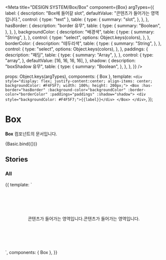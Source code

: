 
<Meta
  title="DESIGN SYSTEM/Box/Box"
  component={Box}
  argTypes={{
    label: {
      description: "Box에 들어갈 slot",
      defaultValue: "콘텐츠가 들어가는 영역입니다.",
      control: { type: "text" },
      table: {
        type: {
          summary: "slot",
        },
      },
    },
    hasBorder: {
      description: "border 유무",
      table: {
        type: {
          summary: "Boolean",
        },
      },
    },
    backgroundColor: {
      description: "배경색",
      table: {
        type: {
          summary: "String",
        },
      },
      control: {
        type: "select",
        options: Object.keys(colors),
      },
    },
    borderColor: {
      description: "테두리색",
      table: {
        type: {
          summary: "String",
        },
      },
      control: {
        type: "select",
        options: Object.keys(colors),
      },
    },
    paddings: {
      description: "패딩",
      table: {
        type: {
          summary: "Array",
        },
      },
      control: {
        type: "array",
      },
      defaultValue: [16, 16, 16, 16],
    },
    shadow: {
      description: "boxShadow 유무",
      table: {
        type: {
          summary: "Boolean",
        },
      },
    },
  }}
/>

  props: Object.keys(argTypes),
  components: { Box },
  template: `<div style="display: flex; justify-content:center; align-items: center; backgroundColor: #F4F5F7; width: 100%; height: 200px;">
              <Box :has-border="hasBorder" :background-color="backgroundColor" :border-color="borderColor" :paddings="paddings" :shadow="shadow">
                <div style="backgroundColor: #F4F5F7;">{{label}}</div>
              </Box>
            </div>`,
});

# Box

**Box** 컴포넌트의 문서입니다.

<Story name="Basic" height="100px">
  {Basic.bind({})}
</Story>

<ArgsTable story="Basic" />

## Stories

### All

<Canvas>
  <Story name="All" height="200px">
    {{
      template: `
        <div style="display: flex; justify-content:center; align-items: center; backgroundColor: #F4F5F7; width: 100%; height: 200px; ">
          <Box style="marginRight: 10px;">
            <div style="backgroundColor: #F4F5F7;">콘텐츠가 들어가는 영역입니다.</div>
          </Box>
          <Box :has-shadow="true">
            <div style="backgroundColor: #F4F5F7;">콘텐츠가 들어가는 영역입니다.</div>
          </Box>
        </div>
        `,
      components: { Box },
    }}
  </Story>
</Canvas>
